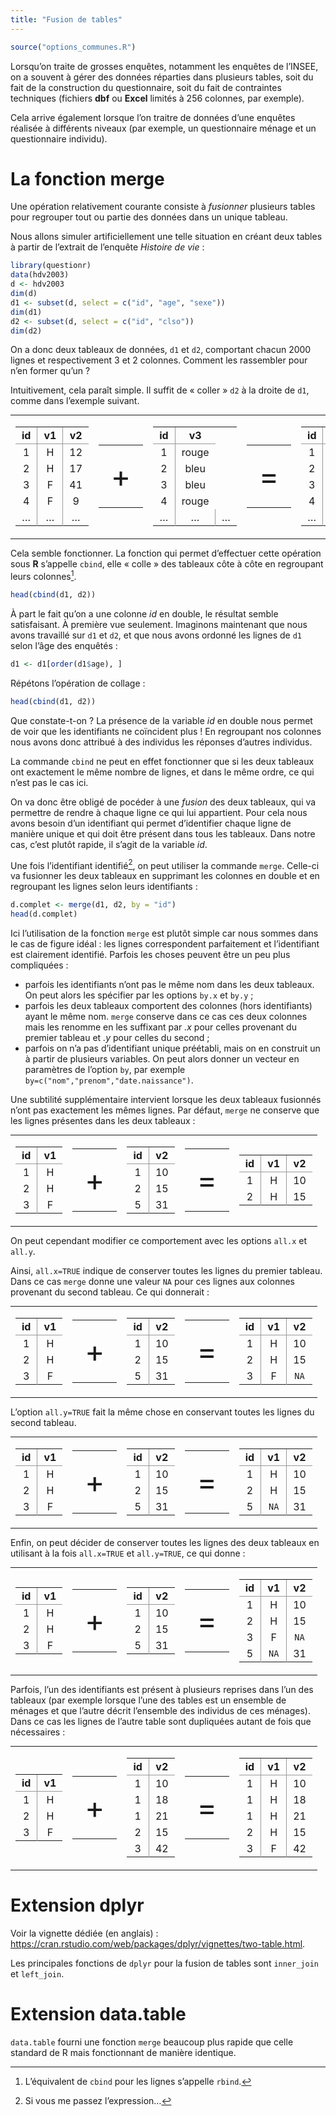 ```yaml
---
title: "Fusion de tables"
---
```


```r
source("options_communes.R")
```

Lorsqu'on traite de grosses enquêtes, notamment les enquêtes de l'INSEE, on a souvent à gérer des
données réparties dans plusieurs tables, soit du fait de la construction du questionnaire, soit du fait de
contraintes techniques (fichiers **dbf** ou **Excel** limités à 256 colonnes, par exemple).

Cela arrive également lorsque l'on traitre de données d'une enquêtes réalisée à différents niveaux (par exemple, un questionnaire ménage et un questionnaire individu).

# La fonction merge

Une opération relativement courante consiste à 
<dfn data-index="fusion de tables">fusionner</dfn><dfn data-index="tableau de données, fusion"></dfn>
plusieurs tables pour regrouper tout ou
partie des données dans un unique tableau.

Nous allons simuler artificiellement une telle situation en créant deux tables à partir de l'extrait de
l'enquête *Histoire de vie* :

```r
library(questionr)
data(hdv2003)
d <- hdv2003
dim(d)
d1 <- subset(d, select = c("id", "age", "sexe"))
dim(d1)
d2 <- subset(d, select = c("id", "clso"))
dim(d2)
```

On a donc deux tableaux de données, `d1` et `d2`, comportant chacun 2000 lignes et respectivement 3 et
2 colonnes. Comment les rassembler pour n'en former qu'un ?

Intuitivement, cela paraît simple. Il suffit de « coller » `d2` à la droite de `d1`, comme dans l'exemple
suivant.

<style type="text/css">
table.exemple_df td, 
table.exemple_df th {
  text-align: center;
  padding: 3px 10px;
}
table.exemple_df th {
  border-bottom: solid 1px #999;
}

table.exemple_df td + td,
table.exemple_df th + th {
  border-left: solid 1px #999;
}

table.exemple_operateur td {
  font-size: 3em;
  padding: 20px;
}
</style>

<table style="margin: 11px auto;">
<tr>

<td>
<table class="exemple_df">
<tr>
  <th>id</th><th>v1</th><th>v2</th>
</tr>
<tr>
  <td>1</td><td>H</td><td>12</td>
</tr>
<tr>
  <td>2</td><td>H</td><td>17</td>
</tr>
<tr>
  <td>3</td><td>F</td><td>41</td>
</tr>
<tr>
  <td>4</td><td>F</td><td>9</td>
</tr>
<tr>
  <td>...</td><td>...</td><td>...</td>
</tr>
</table>
</td>

<td>
<table class="exemple_operateur">
<tr><td>+</td></tr>
</table>
</td>

<td>
<table class="exemple_df">
<tr>
  <th>id</th><th>v3</th>
</tr>
<tr>
  <td>1</td><td>rouge</td>
</tr>
<tr>
  <td>2</td><td>bleu</td>
</tr>
<tr>
  <td>3</td><td>bleu</td>
</tr>
<tr>
  <td>4</td><td>rouge</td>
</tr>
<tr>
  <td>...</td><td>...</td><td>...</td>
</tr>
</table>
</td>

<td>
<table class="exemple_operateur">
<tr><td>=</td></tr>
</table>
</td>

<td>
<table class="exemple_df">
<tr>
  <th>id</th><th>v1</th><th>v2</th><th>v3</th>
</tr>
<tr>
  <td>1</td><td>H</td><td>12</td><td>rouge</td>
</tr>
<tr>
  <td>2</td><td>H</td><td>17</td><td>bleu</td>
</tr>
<tr>
  <td>3</td><td>F</td><td>41</td><td>bleu</td>
</tr>
<tr>
  <td>4</td><td>F</td><td>9</td><td>rouge</td>
</tr>
<tr>
  <td>...</td><td>...</td><td>...</td><td>...</td>
</tr>
</table>
</td>

</tr>
</table>

Cela semble fonctionner. La fonction qui permet d'effectuer cette opération sous **R** 
s'appelle `cbind`{data-pkg="base"}, elle « colle » des tableaux côte à côte en regroupant 
leurs colonnes^[L'équivalent de `cbind`{data-pkg="base"} pour les lignes s'appelle 
`rbind`{data-pkg="base" data-rdoc="cbind"}.].

```r
head(cbind(d1, d2))
```

À part le fait qu'on a une colonne *id* en double, le résultat semble satisfaisant. À première vue
seulement. Imaginons maintenant que nous avons travaillé sur `d1` et `d2`, et que nous avons ordonné les
lignes de `d1` selon l'âge des enquêtés :

```r
d1 <- d1[order(d1$age), ]
```

Répétons l'opération de collage :

```r
head(cbind(d1, d2))
```

Que constate-t-on ? La présence de la variable *id* en double nous permet de voir que les identifiants
ne coïncident plus ! En regroupant nos colonnes nous avons donc attribué à des individus les réponses
d'autres individus.

La commande `cbind`{data-pkg="base"} ne peut en effet fonctionner que si les deux tableaux ont exactement
le même nombre de lignes, et dans le même ordre, ce qui n'est pas le cas ici.

On va donc être obligé de pocéder à une <dfn>fusion</dfn> des deux tableaux, qui va permettre de rendre à
chaque ligne ce qui lui appartient. Pour cela nous avons besoin d'un identifiant qui permet d'identifier
chaque ligne de manière unique et qui doit être présent dans tous les tableaux. Dans notre cas, c'est
plutôt rapide, il s'agit de la variable *id*.

Une fois l'identifiant identifié^[Si vous me passez l'expression...], 
on peut utiliser la commande `merge`{data-pkg="base"}. Celle-ci va fusionner les deux
tableaux en supprimant les colonnes en double et en regroupant les lignes selon leurs identifiants :

```r
d.complet <- merge(d1, d2, by = "id")
head(d.complet)
```

Ici l'utilisation de la fonction `merge`{data-pkg="base"} est plutôt simple car nous sommes 
dans le cas de figure idéal : les lignes correspondent parfaitement et l'identifiant est clairement 
identifié. Parfois les choses peuvent être un peu plus compliquées :

* parfois les identifiants n'ont pas le même nom dans les deux tableaux. On peut alors les spécifier
  par les options `by.x` et `by.y` ;
* parfois les deux tableaux comportent des colonnes (hors identifiants) ayant le même nom. 
  `merge`{data-pkg="base"} conserve dans ce cas ces deux colonnes mais les renomme en 
  les suffixant par *.x* pour celles provenant du premier tableau et *.y* pour celles du second ;
* parfois on n'a pas d'identifiant unique préétabli, mais on en construit un à partir de plusieurs
  variables. On peut alors donner un vecteur en paramètres de l'option `by`, par exemple
  `by=c("nom","prenom","date.naissance")`.
  
Une subtilité supplémentaire intervient lorsque les deux tableaux fusionnés n'ont pas exactement les
mêmes lignes. Par défaut, `merge`{data-pkg="base"} ne conserve que les lignes présentes dans les deux tableaux :

<table style="margin: 11px auto;">
<tr>

<td>
<table class="exemple_df">
<tr>
  <th>id</th><th>v1</th>
</tr>
<tr>
  <td>1</td><td>H</td>
</tr>
<tr>
  <td>2</td><td>H</td>
</tr>
<tr>
  <td>3</td><td>F</td>
</tr>
</table>
</td>

<td>
<table class="exemple_operateur">
<tr><td>+</td></tr>
</table>
</td>

<td>
<table class="exemple_df">
<tr>
  <th>id</th><th>v2</th>
</tr>
<tr>
  <td>1</td><td>10</td>
</tr>
<tr>
  <td>2</td><td>15</td>
</tr>
<tr>
  <td>5</td><td>31</td>
</tr>
</table>
</td>

<td>
<table class="exemple_operateur">
<tr><td>=</td></tr>
</table>
</td>

<td>
<table class="exemple_df">
<tr>
  <th>id</th><th>v1</th><th>v2</th>
</tr>
<tr>
  <td>1</td><td>H</td><td>10</td>
</tr>
<tr>
  <td>2</td><td>H</td><td>15</td>
</tr>
</table>
</td>

</tr>
</table>

On peut cependant modifier ce comportement avec les options `all.x` et `all.y`.

Ainsi, `all.x=TRUE` indique de conserver toutes les lignes du premier tableau. 
Dans ce cas `merge`{data-pkg="base"} donne une valeur `NA`
pour ces lignes aux colonnes provenant du second tableau. Ce qui donnerait :

<table style="margin: 11px auto;">
<tr>

<td>
<table class="exemple_df">
<tr>
  <th>id</th><th>v1</th>
</tr>
<tr>
  <td>1</td><td>H</td>
</tr>
<tr>
  <td>2</td><td>H</td>
</tr>
<tr>
  <td>3</td><td>F</td>
</tr>
</table>
</td>

<td>
<table class="exemple_operateur">
<tr><td>+</td></tr>
</table>
</td>

<td>
<table class="exemple_df">
<tr>
  <th>id</th><th>v2</th>
</tr>
<tr>
  <td>1</td><td>10</td>
</tr>
<tr>
  <td>2</td><td>15</td>
</tr>
<tr>
  <td>5</td><td>31</td>
</tr>
</table>
</td>

<td>
<table class="exemple_operateur">
<tr><td>=</td></tr>
</table>
</td>

<td>
<table class="exemple_df">
<tr>
  <th>id</th><th>v1</th><th>v2</th>
</tr>
<tr>
  <td>1</td><td>H</td><td>10</td>
</tr>
<tr>
  <td>2</td><td>H</td><td>15</td>
</tr>
<tr>
  <td>3</td><td>F</td><td>`NA`</td>
</tr>
</table>
</td>

</tr>
</table>

L'option `all.y=TRUE` fait la même chose en conservant toutes les lignes du second tableau. 

<table style="margin: 11px auto;">
<tr>

<td>
<table class="exemple_df">
<tr>
  <th>id</th><th>v1</th>
</tr>
<tr>
  <td>1</td><td>H</td>
</tr>
<tr>
  <td>2</td><td>H</td>
</tr>
<tr>
  <td>3</td><td>F</td>
</tr>
</table>
</td>

<td>
<table class="exemple_operateur">
<tr><td>+</td></tr>
</table>
</td>

<td>
<table class="exemple_df">
<tr>
  <th>id</th><th>v2</th>
</tr>
<tr>
  <td>1</td><td>10</td>
</tr>
<tr>
  <td>2</td><td>15</td>
</tr>
<tr>
  <td>5</td><td>31</td>
</tr>
</table>
</td>

<td>
<table class="exemple_operateur">
<tr><td>=</td></tr>
</table>
</td>

<td>
<table class="exemple_df">
<tr>
  <th>id</th><th>v1</th><th>v2</th>
</tr>
<tr>
  <td>1</td><td>H</td><td>10</td>
</tr>
<tr>
  <td>2</td><td>H</td><td>15</td>
</tr>
<tr>
  <td>5</td><td>`NA`</td><td>31</td>
</tr>
</table>
</td>

</tr>
</table>

Enfin, on peut décider de conserver toutes les lignes des deux tableaux en utilisant à la 
fois `all.x=TRUE` et `all.y=TRUE`, ce qui donne :

<table style="margin: 11px auto;">
<tr>

<td>
<table class="exemple_df">
<tr>
  <th>id</th><th>v1</th>
</tr>
<tr>
  <td>1</td><td>H</td>
</tr>
<tr>
  <td>2</td><td>H</td>
</tr>
<tr>
  <td>3</td><td>F</td>
</tr>
</table>
</td>

<td>
<table class="exemple_operateur">
<tr><td>+</td></tr>
</table>
</td>

<td>
<table class="exemple_df">
<tr>
  <th>id</th><th>v2</th>
</tr>
<tr>
  <td>1</td><td>10</td>
</tr>
<tr>
  <td>2</td><td>15</td>
</tr>
<tr>
  <td>5</td><td>31</td>
</tr>
</table>
</td>

<td>
<table class="exemple_operateur">
<tr><td>=</td></tr>
</table>
</td>

<td>
<table class="exemple_df">
<tr>
  <th>id</th><th>v1</th><th>v2</th>
</tr>
<tr>
  <td>1</td><td>H</td><td>10</td>
</tr>
<tr>
  <td>2</td><td>H</td><td>15</td>
</tr>
<tr>
  <td>3</td><td>F</td><td>`NA`</td>
</tr>
<tr>
  <td>5</td><td>`NA`</td><td>31</td>
</tr>
</table>
</td>

</tr>
</table>

Parfois, l'un des identifiants est présent à plusieurs reprises dans l'un des tableaux (par exemple
lorsque l'une des tables est un ensemble de ménages et que l'autre décrit l'ensemble des individus de ces
ménages). Dans ce cas les lignes de l'autre table sont dupliquées autant de fois que nécessaires :

<table style="margin: 11px auto;">
<tr>

<td>
<table class="exemple_df">
<tr>
  <th>id</th><th>v1</th>
</tr>
<tr>
  <td>1</td><td>H</td>
</tr>
<tr>
  <td>2</td><td>H</td>
</tr>
<tr>
  <td>3</td><td>F</td>
</tr>
</table>
</td>

<td>
<table class="exemple_operateur">
<tr><td>+</td></tr>
</table>
</td>

<td>
<table class="exemple_df">
<tr>
  <th>id</th><th>v2</th>
</tr>
<tr>
  <td>1</td><td>10</td>
</tr>
<tr>
  <td>1</td><td>18</td>
</tr>
<tr>
  <td>1</td><td>21</td>
</tr>
<tr>
  <td>2</td><td>15</td>
</tr>
<tr>
  <td>3</td><td>42</td>
</tr>
</table>
</td>

<td>
<table class="exemple_operateur">
<tr><td>=</td></tr>
</table>
</td>

<td>
<table class="exemple_df">
<tr>
  <th>id</th><th>v1</th><th>v2</th>
</tr>
<tr>
  <td>1</td><td>H</td><td>10</td>
</tr>
<tr>
  <td>1</td><td>H</td><td>18</td>
</tr>
<tr>
  <td>1</td><td>H</td><td>21</td>
</tr>
<tr>
  <td>2</td><td>H</td><td>15</td>
</tr>
<tr>
  <td>3</td><td>F</td><td>42</td>
</tr>
</table>
</td>

</tr>
</table>


# Extension dplyr

Voir la vignette dédiée (en anglais) : <https://cran.rstudio.com/web/packages/dplyr/vignettes/two-table.html>.

Les principales fonctions de `dplyr`{.pkg} pour la fusion de tables sont `inner_join`{data-pkg="dplyr" data-rdoc="join"} et `left_join`{data-pkg="dplyr" data-rdoc="join"}.


# Extension data.table

`data.table`{.pkg} fourni une fonction `merge`{data-pkg="data.table"} beaucoup plus rapide que celle standard de R mais fonctionnant de manière identique.
